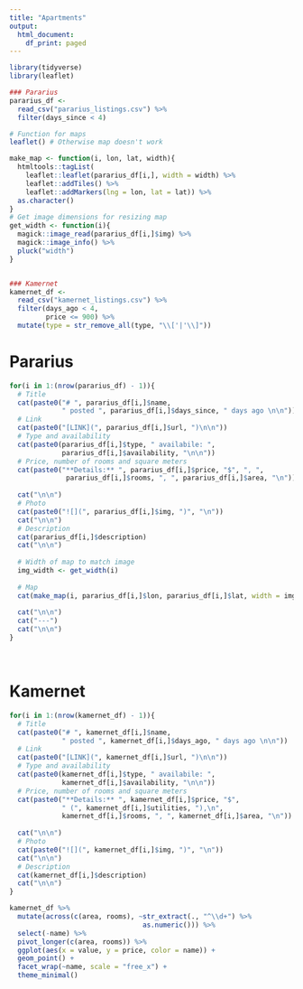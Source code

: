 ```yaml
---
title: "Apartments"
output:
  html_document:
    df_print: paged
---
```


```r
library(tidyverse)
library(leaflet)

### Pararius
pararius_df <- 
  read_csv("pararius_listings.csv") %>% 
  filter(days_since < 4) 

# Function for maps
leaflet() # Otherwise map doesn't work

make_map <- function(i, lon, lat, width){
  htmltools::tagList(
    leaflet::leaflet(pararius_df[i,], width = width) %>%
    leaflet::addTiles() %>% 
    leaflet::addMarkers(lng = lon, lat = lat)) %>% 
  as.character()
}
# Get image dimensions for resizing map
get_width <- function(i){
  magick::image_read(pararius_df[i,]$img) %>% 
  magick::image_info() %>% 
  pluck("width")
}


### Kamernet
kamernet_df <- 
  read_csv("kamernet_listings.csv") %>% 
  filter(days_ago < 4,
         price <= 900) %>% 
  mutate(type = str_remove_all(type, "\\['|'\\]"))
```

# Pararius

```r

for(i in 1:(nrow(pararius_df) - 1)){
  # Title
  cat(paste0("# ", pararius_df[i,]$name,
             " posted ", pararius_df[i,]$days_since, " days ago \n\n"))
  # Link
  cat(paste0("[LINK](", pararius_df[i,]$url, ")\n\n")) 
  # Type and availability
  cat(paste0(pararius_df[i,]$type, " availabile: ",
             pararius_df[i,]$availability, "\n\n"))
  # Price, number of rooms and square meters
  cat(paste0("**Details:** ", pararius_df[i,]$price, "$", ", ", 
              pararius_df[i,]$rooms, ", ", pararius_df[i,]$area, "\n")) 
  
  cat("\n\n")
  # Photo
  cat(paste0("![](", pararius_df[i,]$img, ")", "\n")) 
  cat("\n\n")
  # Description
  cat(pararius_df[i,]$description) 
  cat("\n\n")
  
  # Width of map to match image
  img_width <- get_width(i)
  
  # Map
  cat(make_map(i, pararius_df[i,]$lon, pararius_df[i,]$lat, width = img_width))
  
  cat("\n\n")
  cat("---")
  cat("\n\n")
}
```

$~$

# Kamernet

```r
for(i in 1:(nrow(kamernet_df) - 1)){
  # Title
  cat(paste0("# ", kamernet_df[i,]$name,
             " posted ", kamernet_df[i,]$days_ago, " days ago \n\n"))
  # Link
  cat(paste0("[LINK](", kamernet_df[i,]$url, ")\n\n")) 
  # Type and availability
  cat(paste0(kamernet_df[i,]$type, " availabile: ",
             kamernet_df[i,]$availability, "\n\n"))
  # Price, number of rooms and square meters
  cat(paste0("**Details:** ", kamernet_df[i,]$price, "$",
             " (", kamernet_df[i,]$utilities, "),\n",
             kamernet_df[i,]$rooms, ", ", kamernet_df[i,]$area, "\n")) 
  
  cat("\n\n")
  # Photo
  cat(paste0("![](", kamernet_df[i,]$img, ")", "\n")) 
  cat("\n\n")
  # Description
  cat(kamernet_df[i,]$description) 
  cat("\n\n")
}
```


```r
kamernet_df %>% 
  mutate(across(c(area, rooms), ~str_extract(., "^\\d+") %>% 
                                 as.numeric())) %>% 
  select(-name) %>% 
  pivot_longer(c(area, rooms)) %>% 
  ggplot(aes(x = value, y = price, color = name)) +
  geom_point() +
  facet_wrap(~name, scale = "free_x") +
  theme_minimal()
```
